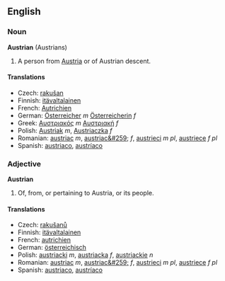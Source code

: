 ==English==
===Noun===
'''Austrian''' (Austrians)
#A person from [[Austria]] or of Austrian descent.

====Translations====

*Czech: [[rakušan]]
*Finnish: [[itävaltalainen]]
*French: [[Autrichien]]
*German: [[Österreicher]] ''m'' [[Österreicherin]] ''f''
*Greek: [[Αυστριακός]] ''m'' [[Αυστριακή]] ''f''
*Polish: [[Austriak]] ''m'', [[Austriaczka]] ''f''
*Romanian: [[austriac]] ''m'', [[austriac&#259;]] ''f'', [[austrieci]] ''m pl'', [[austriece]] ''f pl''
*Spanish: [[austriaco]], [[austríaco]]

===Adjective===
'''Austrian'''
#Of, from, or pertaining to Austria, or its people.

====Translations====

*Czech: [[rakušanů]]
*Finnish: [[itävaltalainen]]
*French: [[autrichien]]
*German: [[österreichisch]]
*Polish: [[austriacki]] ''m'', [[austriacka]] ''f'', [[austriackie]] ''n''
*Romanian: [[austriac]] ''m'', [[austriac&#259;]] ''f'', [[austrieci]] ''m pl'', [[austriece]] ''f pl''
*Spanish: [[austriaco]], [[austríaco]]